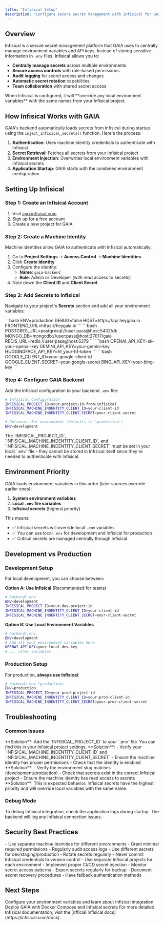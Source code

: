 ```yaml
---
title: "Infisical Setup"
description: "Configure secure secret management with Infisical for GAIA"
---
```


## Overview

Infisical is a secure secret management platform that GAIA uses to centrally manage environment variables and API keys. Instead of storing sensitive information in `.env` files, Infisical allows you to:

- **Centrally manage secrets** across multiple environments
- **Secure access controls** with role-based permissions  
- **Audit logging** for secret access and changes
- **Automatic secret rotation** capabilities
- **Team collaboration** with shared secret access

<Note>
When Infisical is configured, it will **override any local environment variables** with the same names from your Infisical project.
</Note>

## How Infisical Works with GAIA

GAIA's backend automatically loads secrets from Infisical during startup using the `inject_infisical_secrets()` function. Here's the process:

1. **Authentication**: Uses machine identity credentials to authenticate with Infisical
2. **Secret Retrieval**: Fetches all secrets from your Infisical project
3. **Environment Injection**: Overwrites local environment variables with Infisical secrets
4. **Application Startup**: GAIA starts with the combined environment configuration

## Setting Up Infisical

### Step 1: Create an Infisical Account

1. Visit [app.infisical.com](https://app.infisical.com)
2. Sign up for a free account
3. Create a new project for GAIA

### Step 2: Create a Machine Identity

Machine identities allow GAIA to authenticate with Infisical automatically:

1. Go to **Project Settings** → **Access Control** → **Machine Identities**
2. Click **Create Identity**
3. Configure the identity:
   - **Name**: `gaia-backend`
   - **Role**: Admin or Developer (with read access to secrets)
4. Note down the **Client ID** and **Client Secret**

### Step 3: Add Secrets to Infisical

Navigate to your project's **Secrets** section and add all your environment variables:

<CardGroup cols={2}>
  <Card title="Core Application">
    ```bash
    ENV=production
    DEBUG=false
    HOST=https://api.heygaia.io
    FRONTEND_URL=https://heygaia.io
    ```
  </Card>
  <Card title="Database URLs">
    ```bash
    POSTGRES_URL=postgresql://user:pass@host:5432/db
    MONGO_DB=mongodb://user:pass@host:27017/gaia
    REDIS_URL=redis://user:pass@host:6379
    ```
  </Card>
  <Card title="AI API Keys">
    ```bash
    OPENAI_API_KEY=sk-your-openai-key
    GEMINI_API_KEY=your-gemini-key
    HUGGINGFACE_API_KEY=hf_your-hf-token
    ```
  </Card>
  <Card title="Integration APIs">
    ```bash
    GOOGLE_CLIENT_ID=your-google-client-id
    GOOGLE_CLIENT_SECRET=your-google-secret
    BING_API_KEY=your-bing-key
    ```
  </Card>
</CardGroup>

### Step 4: Configure GAIA Backend

Add the Infisical configuration to your backend `.env` file:

```bash
# Infisical Configuration
INFISICAL_PROJECT_ID=your-project-id-from-infisical
INFISICAL_MACHINE_INDENTITY_CLIENT_ID=your-client-id
INFISICAL_MACHINE_INDENTITY_CLIENT_SECRET=your-client-secret

# Optional: Set environment (defaults to 'production')
ENV=development
```

<Warning>
The `INFISICAL_PROJECT_ID`, `INFISICAL_MACHINE_INDENTITY_CLIENT_ID`, and `INFISICAL_MACHINE_INDENTITY_CLIENT_SECRET` must be set in your local `.env` file - they cannot be stored in Infisical itself since they're needed to authenticate with Infisical.
</Warning>

## Environment Priority

GAIA loads environment variables in this order (later sources override earlier ones):

1. **System environment variables**
2. **Local `.env` file variables**  
3. **Infisical secrets** (highest priority)

This means:
- ✅ Infisical secrets will override local `.env` variables
- ✅ You can use local `.env` for development and Infisical for production
- ✅ Critical secrets are managed centrally through Infisical

## Development vs Production

### Development Setup

For local development, you can choose between:

**Option A: Use Infisical** (Recommended for teams)
```bash
# backend/.env
ENV=development
INFISICAL_PROJECT_ID=your-dev-project-id
INFISICAL_MACHINE_INDENTITY_CLIENT_ID=your-client-id
INFISICAL_MACHINE_INDENTITY_CLIENT_SECRET=your-client-secret
```

**Option B: Use Local Environment Variables**
```bash
# backend/.env
ENV=development
# Add all your environment variables here
OPENAI_API_KEY=your-local-dev-key
# ... other variables
```

### Production Setup

For production, **always use Infisical**:

```bash
# backend/.env (production)
ENV=production
INFISICAL_PROJECT_ID=your-prod-project-id
INFISICAL_MACHINE_INDENTITY_CLIENT_ID=your-prod-client-id
INFISICAL_MACHINE_INDENTITY_CLIENT_SECRET=your-prod-client-secret
```

## Troubleshooting

### Common Issues

<AccordionGroup>
  <Accordion title="InfisicalConfigError: INFISICAL_PROJECT_ID is missing">
    **Solution**: Add the `INFISICAL_PROJECT_ID` to your `.env` file. You can find this in your Infisical project settings.
  </Accordion>

  <Accordion title="Authentication failed">
    **Solution**: 
    - Verify your `INFISICAL_MACHINE_INDENTITY_CLIENT_ID` and `INFISICAL_MACHINE_INDENTITY_CLIENT_SECRET`
    - Ensure the machine identity has proper permissions
    - Check that the identity is enabled
  </Accordion>

  <Accordion title="Secrets not loading">
    **Solution**:
    - Verify the environment slug matches (development/production)
    - Check that secrets exist in the correct Infisical project
    - Ensure the machine identity has read access to secrets
  </Accordion>

  <Accordion title="Local variables not being overridden">
    **Solution**: This is expected behavior. Infisical secrets have the highest priority and will override local variables with the same name.
  </Accordion>
</AccordionGroup>

### Debug Mode

To debug Infisical integration, check the application logs during startup. The backend will log any Infisical connection issues.

## Security Best Practices

<CardGroup cols={2}>
  <Card title="Access Control">
    - Use separate machine identities for different environments
    - Grant minimal required permissions
    - Regularly audit access logs
  </Card>
  <Card title="Secret Management">
    - Use different secrets for dev/staging/production
    - Rotate secrets regularly
    - Never commit Infisical credentials to version control
  </Card>
  <Card title="Environment Separation">
    - Use separate Infisical projects for each environment
    - Implement proper CI/CD secret injection
    - Monitor secret access patterns
  </Card>
  <Card title="Backup Strategy">
    - Export secrets regularly for backup
    - Document secret recovery procedures
    - Have fallback authentication methods
  </Card>
</CardGroup>

## Next Steps

<CardGroup cols={2}>
  <Card title="Environment Variables" href="/self-hosting/environment-variables">
    Configure your environment variables and learn about Infisical integration
  </Card>
  <Card title="Docker Setup" href="/self-hosting/docker-setup">
    Deploy GAIA with Docker Compose and Infisical secrets
  </Card>
</CardGroup>

<Note>
For more detailed Infisical documentation, visit the [official Infisical docs](https://infisical.com/docs).
</Note>
